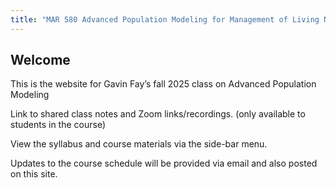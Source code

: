 ```yaml
---
title: "MAR 580 Advanced Population Modeling for Management of Living Natural Resources, Fall 2025"
---
```


## Welcome {#welcome}

This is the website for Gavin Fay's fall 2025 class on Advanced Population Modeling

Link to shared class notes and Zoom links/recordings. (only available to students in the course)

View the syllabus and course materials via the side-bar menu.

Updates to the course schedule will be provided via email and also posted on this site.
